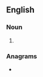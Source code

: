{{also|bug-bears}}
==English==

===Noun===
{{head|en|noun plural form}}

# {{plural of|bugbear|lang=en}}

===Anagrams===
* {{anagrams|en|a=abbegrsu|Burbages|rubbages}}